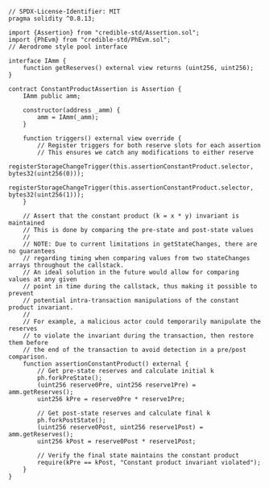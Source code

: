 ```solidity
// SPDX-License-Identifier: MIT
pragma solidity ^0.8.13;

import {Assertion} from "credible-std/Assertion.sol";
import {PhEvm} from "credible-std/PhEvm.sol";
// Aerodrome style pool interface

interface IAmm {
    function getReserves() external view returns (uint256, uint256);
}

contract ConstantProductAssertion is Assertion {
    IAmm public amm;

    constructor(address _amm) {
        amm = IAmm(_amm);
    }

    function triggers() external view override {
        // Register triggers for both reserve slots for each assertion
        // This ensures we catch any modifications to either reserve
        registerStorageChangeTrigger(this.assertionConstantProduct.selector, bytes32(uint256(0)));
        registerStorageChangeTrigger(this.assertionConstantProduct.selector, bytes32(uint256(1)));
    }

    // Assert that the constant product (k = x * y) invariant is maintained
    // This is done by comparing the pre-state and post-state values
    //
    // NOTE: Due to current limitations in getStateChanges, there are no guarantees
    // regarding timing when comparing values from two stateChanges arrays throughout the callstack.
    // An ideal solution in the future would allow for comparing values at any given
    // point in time during the callstack, thus making it possible to prevent
    // potential intra-transaction manipulations of the constant product invariant.
    //
    // For example, a malicious actor could temporarily manipulate the reserves
    // to violate the invariant during the transaction, then restore them before
    // the end of the transaction to avoid detection in a pre/post comparison.
    function assertionConstantProduct() external {
        // Get pre-state reserves and calculate initial k
        ph.forkPreState();
        (uint256 reserve0Pre, uint256 reserve1Pre) = amm.getReserves();
        uint256 kPre = reserve0Pre * reserve1Pre;

        // Get post-state reserves and calculate final k
        ph.forkPostState();
        (uint256 reserve0Post, uint256 reserve1Post) = amm.getReserves();
        uint256 kPost = reserve0Post * reserve1Post;

        // Verify the final state maintains the constant product
        require(kPre == kPost, "Constant product invariant violated");
    }
}
```
